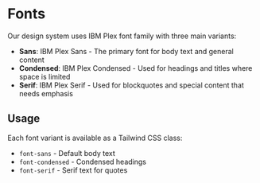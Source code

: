 

<Meta of={FontsStories} />

# Fonts

Our design system uses IBM Plex font family with three main variants:

- **Sans**: IBM Plex Sans - The primary font for body text and general content
- **Condensed**: IBM Plex Condensed - Used for headings and titles where space is limited
- **Serif**: IBM Plex Serif - Used for blockquotes and special content that needs emphasis

## Usage

Each font variant is available as a Tailwind CSS class:

- `font-sans` - Default body text
- `font-condensed` - Condensed headings
- `font-serif` - Serif text for quotes

<Canvas of={FontsStories.Sans} />
<Canvas of={FontsStories.Condensed} />
<Canvas of={FontsStories.Serif} />
